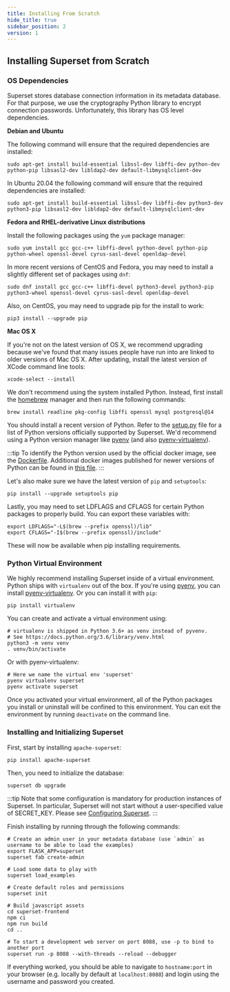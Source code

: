 ```yaml
---
title: Installing From Scratch
hide_title: true
sidebar_position: 2
version: 1
---
```


## Installing Superset from Scratch

### OS Dependencies

Superset stores database connection information in its metadata database. For that purpose, we use
the cryptography Python library to encrypt connection passwords. Unfortunately, this library has OS
level dependencies.

**Debian and Ubuntu**

The following command will ensure that the required dependencies are installed:

```
sudo apt-get install build-essential libssl-dev libffi-dev python-dev python-pip libsasl2-dev libldap2-dev default-libmysqlclient-dev
```

In Ubuntu 20.04 the following command will ensure that the required dependencies are installed:

```
sudo apt-get install build-essential libssl-dev libffi-dev python3-dev python3-pip libsasl2-dev libldap2-dev default-libmysqlclient-dev
```

**Fedora and RHEL-derivative Linux distributions**

Install the following packages using the `yum` package manager:

```
sudo yum install gcc gcc-c++ libffi-devel python-devel python-pip python-wheel openssl-devel cyrus-sasl-devel openldap-devel
```

In more recent versions of CentOS and Fedora, you may need to install a slightly different set of packages using `dnf`:

```
sudo dnf install gcc gcc-c++ libffi-devel python3-devel python3-pip python3-wheel openssl-devel cyrus-sasl-devel openldap-devel
```

Also, on CentOS, you may need to upgrade pip for the install to work:

```
pip3 install --upgrade pip
```

**Mac OS X**

If you're not on the latest version of OS X, we recommend upgrading because we've found that many
issues people have run into are linked to older versions of Mac OS X. After updating, install the
latest version of XCode command line tools:

```
xcode-select --install
```

We don't recommend using the system installed Python. Instead, first install the
[homebrew](https://brew.sh/) manager and then run the following commands:

```
brew install readline pkg-config libffi openssl mysql postgresql@14
```

You should install a recent version of Python. Refer to the [setup.py](https://github.com/apache/superset/blob/master/setup.py) file for a list of Python versions officially supported by Superset. We'd recommend using a Python version manager like [pyenv](https://github.com/pyenv/pyenv) (and also [pyenv-virtualenv](https://github.com/pyenv/pyenv-virtualenv)).

:::tip
To identify the Python version used by the official docker image, see the [Dockerfile](https://github.com/apache/superset/blob/master/Dockerfile). Additional docker images published for newer versions of Python can be found in [this file](https://github.com/apache/superset/blob/master/scripts/build_docker.py).
:::

Let's also make sure we have the latest version of `pip` and `setuptools`:

```
pip install --upgrade setuptools pip
```

Lastly, you may need to set LDFLAGS and CFLAGS for certain Python packages to properly build. You can export these variables with:

```
export LDFLAGS="-L$(brew --prefix openssl)/lib"
export CFLAGS="-I$(brew --prefix openssl)/include"
```

These will now be available when pip installing requirements.

### Python Virtual Environment

We highly recommend installing Superset inside of a virtual environment. Python ships with
`virtualenv` out of the box. If you're using [pyenv](https://github.com/pyenv/pyenv), you can install [pyenv-virtualenv](https://github.com/pyenv/pyenv-virtualenv). Or you can install it with `pip`:

```
pip install virtualenv
```

You can create and activate a virtual environment using:

```
# virtualenv is shipped in Python 3.6+ as venv instead of pyvenv.
# See https://docs.python.org/3.6/library/venv.html
python3 -m venv venv
. venv/bin/activate
```

Or with pyenv-virtualenv:

```
# Here we name the virtual env 'superset'
pyenv virtualenv superset
pyenv activate superset
```

Once you activated your virtual environment, all of the Python packages you install or uninstall
will be confined to this environment. You can exit the environment by running `deactivate` on the
command line.

### Installing and Initializing Superset

First, start by installing `apache-superset`:

```
pip install apache-superset
```

Then, you need to initialize the database:

```
superset db upgrade
```

:::tip
Note that some configuration is mandatory for production instances of Superset. In particular, Superset will not start without a user-specified value of SECRET_KEY. Please see [Configuring Superset](/docs/installation/configuring-superset).
:::

Finish installing by running through the following commands:

```
# Create an admin user in your metadata database (use `admin` as username to be able to load the examples)
export FLASK_APP=superset
superset fab create-admin

# Load some data to play with
superset load_examples

# Create default roles and permissions
superset init

# Build javascript assets
cd superset-frontend
npm ci
npm run build
cd ..

# To start a development web server on port 8088, use -p to bind to another port
superset run -p 8088 --with-threads --reload --debugger
```

If everything worked, you should be able to navigate to `hostname:port` in your browser (e.g.
locally by default at `localhost:8088`) and login using the username and password you created.
